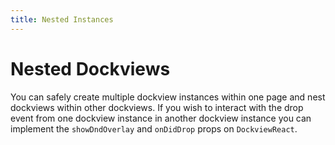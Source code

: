 ```yaml
---
title: Nested Instances
---
```




# Nested Dockviews

You can safely create multiple dockview instances within one page and nest dockviews within other dockviews.
If you wish to interact with the drop event from one dockview instance in another dockview instance you can implement the `showDndOverlay` and `onDidDrop` props on `DockviewReact`.

<CodeRunner id="dockview/nested" />
